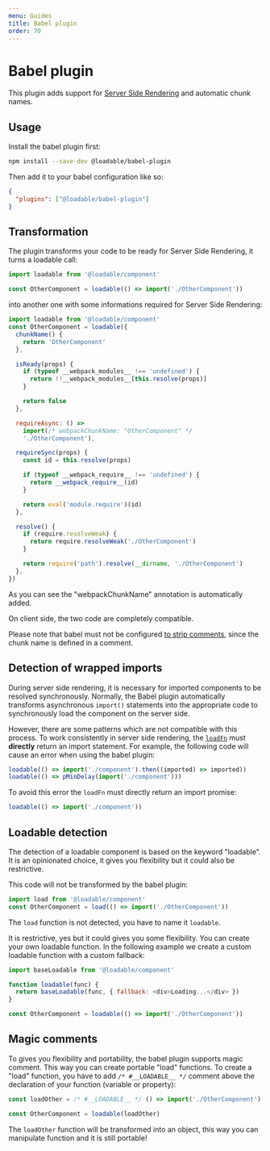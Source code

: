 ```yaml
---
menu: Guides
title: Babel plugin
order: 70
---
```


# Babel plugin

This plugin adds support for [Server Side Rendering](/docs/server-side-rendering) and automatic chunk names.

## Usage

Install the babel plugin first:

```bash
npm install --save-dev @loadable/babel-plugin
```

Then add it to your babel configuration like so:

```json
{
  "plugins": ["@loadable/babel-plugin"]
}
```

## Transformation

The plugin transforms your code to be ready for Server Side Rendering, it turns a loadable call:

```js
import loadable from '@loadable/component'

const OtherComponent = loadable(() => import('./OtherComponent'))
```

into another one with some informations required for Server Side Rendering:

```js
import loadable from '@loadable/component'
const OtherComponent = loadable({
  chunkName() {
    return 'OtherComponent'
  },

  isReady(props) {
    if (typeof __webpack_modules__ !== 'undefined') {
      return !!__webpack_modules__[this.resolve(props)]
    }

    return false
  },

  requireAsync: () =>
    import(/* webpackChunkName: "OtherComponent" */
    './OtherComponent'),

  requireSync(props) {
    const id = this.resolve(props)

    if (typeof __webpack_require__ !== 'undefined') {
      return __webpack_require__(id)
    }

    return eval('module.require')(id)
  },

  resolve() {
    if (require.resolveWeak) {
      return require.resolveWeak('./OtherComponent')
    }

    return require('path').resolve(__dirname, './OtherComponent')
  },
})
```

As you can see the "webpackChunkName" annotation is automatically added.

On client side, the two code are completely compatible.

Please note that babel must not be configured [to strip comments](https://babeljs.io/docs/en/options#comments), since the chunk name is defined in a comment.

## Detection of wrapped imports

During server side rendering, it is necessary for imported components to be resolved synchronously.
Normally, the Babel plugin automatically transforms asynchronous `import()` statements into the appropriate code to synchronously load the component on the server side.

However, there are some patterns which are not compatible with this process.
To work consistently in server side rendering, the [`loadFn`](/docs/api-loadable-component/#loadable) must **directly** return an import statement.
For example, the following code will cause an error when using the babel plugin:

```js
loadable(() => import('./component').then((imported) => imported))
loadable(() => pMinDelay(import('./component')))
```

To avoid this error the `loadFn` must directly return an import promise:

```js
loadable(() => import('./component'))
```

## Loadable detection

The detection of a loadable component is based on the keyword "loadable". It is an opinionated choice, it gives you flexibility but it could also be restrictive.

This code will not be transformed by the babel plugin:

```js
import load from '@loadable/component'
const OtherComponent = load(() => import('./OtherComponent'))
```

The `load` function is not detected, you have to name it `loadable`.

It is restrictive, yes but it could gives you some flexibility. You can create your own loadable function. In the following example we create a custom loadable function with a custom fallback:

```js
import baseLoadable from '@loadable/component'

function loadable(func) {
  return baseLoadable(func, { fallback: <div>Loading...</div> })
}

const OtherComponent = loadable(() => import('./OtherComponent'))
```

## Magic comments

To gives you flexibility and portability, the babel plugin supports magic comment. This way you can create portable "load" functions. To create a "load" function, you have to add `/* #__LOADABLE__ */` comment above the declaration of your function (variable or property):

```js
const loadOther = /* #__LOADABLE__ */ () => import('./OtherComponent')

const OtherComponent = loadable(loadOther)
```

The `loadOther` function will be transformed into an object, this way you can manipulate function and it is still portable!
